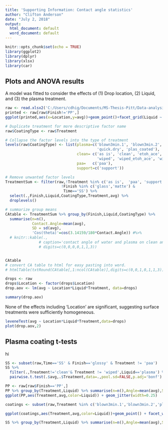 ```yaml
---
title: 'Supporting Information: Contact angle statistics'
author: "Clifton Anderson"
date: "July 2, 2018"
output:
  html_document: default
  word_document: default
---
```


```r
knitr::opts_chunk$set(echo = TRUE)
library(ggplot2)
library(dplyr)
library(xlsx)
library(car)
```

## Plots and ANOVA results

A model was fitted to consider the effects of (1) Drop location, (2) Liquid, and (3) the plasma treatment.

```r

raw <- read.xlsx2('C:/Users/cdhig/Documents/MS-Thesis-Pitt/Data-analysis/contact angles.xlsx',sheetIndex=1,colClasses = NA)
printed <- raw[raw$Finish!='PP',]
ggplot(printed,aes(x=Location,y=avg))+geom_point()+facet_grid(Liquid ~ Treatment)

# Duplicate treatment for more descriptive factor name
raw$CoatingType <- raw$Treatment 

# Collapse the factor levels into the type of treatment
levels(raw$CoatingType) <- list(plasma=c('blown3min.1', 'blown3min.2',
                                         'quick.dry', 'plas_coated'),
                                clean= c('as is', 'clean', 'etoh_ace', 'washed',
                                         'wiped', 'wiped_etoh_ace', 'wiped_water'),
                                paa=   c('paa'),
                                support=c('support'))

# Remove unwanted factor levels
TreatmentSum <- filter(raw,!Treatment %in% c('as is',  'paa', 'support', 'washed', 'wiped_water') &
                         !Finish %in% c('glass','matte') &
                          Time=='SS') %>%
  select(.,Finish,Liquid,CoatingType,Treatment,avg) %>%
  droplevels()

# summarize group means 
CAtable <- TreatmentSum %>% group_by(Finish,Liquid,CoatingType) %>%
  summarise(n=n(),
            Contact.Angle=mean(avg),
            SD = sd(avg),
            'Cos(theta)'=cos(3.14159/180*Contact.Angle)) #%>%
  # knitr::kable(.,
               # caption='contact angle of water and plasma on clean and plasma coated surfaces',
               # digits=c(0,0,0,0,1,1,3))


CAtable
# convert CA table to html for easy pasting into word.
# htmlTable(txtRound(CAtable[,1:ncol(CAtable)],digits=c(0,0,1,0,1,1,3)))

```

```r
drops <- raw
drops$Location <- factor(drops$Location)
drop.aov <- lm(avg ~ Location*Liquid*Treatment, data=drops)

summary(drop.aov)
```

None of the effects including 'Location' are significant, suggesting surface treatments were sufficiently homogeneous.


```r
leveneTest(avg ~ Location*Liquid*Treatment,data=drops)
plot(drop.aov,2)
```  

## Plasma coating t-tests
hi
```r
SS <- subset(raw,Time=='SS' & Finish=='glossy' & Treatment != 'paa')
SS %>% 
  filter(.,Treatment!='clean'& Treatment != 'wiped',Liquid=='plasma') %>%
  pairwise.t.test(.$avg,.$Treatment,data=.,pool.sd=FALSE,p.adj='bonf')
```

```r
PP <- raw[raw$Finish=='PP',]
PP %>% group_by(Treatment,Liquid) %>% summarise(n=n(),Angle=mean(avg),SD=sd(avg),Conf95=SD/sqrt(n)*qt(0.95,df=n-1),'Cos'=cos(Angle*3.14159/180))
ggplot(PP,aes(Treatment,avg,color=Liquid)) + geom_jitter(width=0.25)

```

```r
coatings <- subset(raw,Treatment %in% c('blown3min.1','blown3min.2','plas_coated','quick.dry'))

ggplot(coatings,aes(Treatment,avg,color=Liquid))+geom_point() + facet_wrap(~Finish)
```

```r
SS %>% group_by(Treatment,Liquid) %>% summarise(n=n(),Angle=mean(avg),SD=sd(avg),Conf95=SD/sqrt(n)*qt(0.95,df=n-1),'Cos'=cos(Angle*3.14159/180))
```

